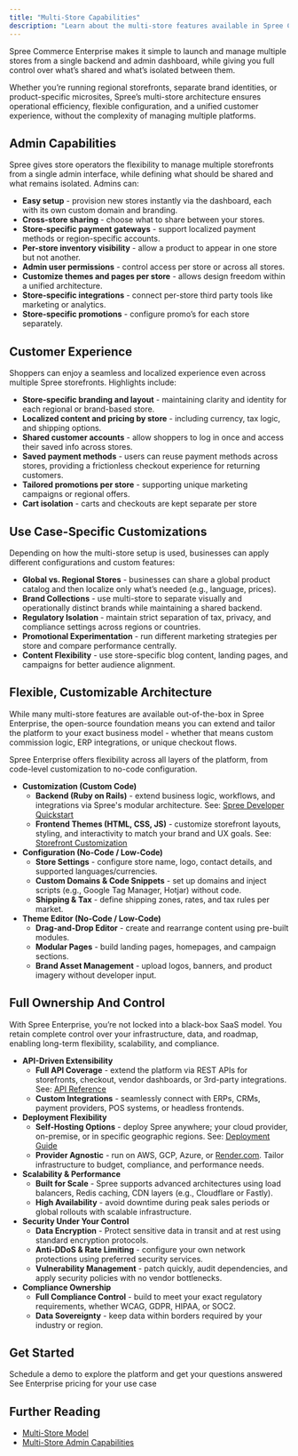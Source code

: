 ```yaml
---
title: "Multi-Store Capabilities"
description: "Learn about the multi-store features available in Spree Commerce."
---
```


Spree Commerce Enterprise makes it simple to launch and manage multiple stores from a single backend and admin dashboard, while giving you full control over what’s shared and what’s isolated between them.

Whether you’re running regional storefronts, separate brand identities, or product-specific microsites, Spree’s multi-store architecture ensures operational efficiency, flexible configuration, and a unified customer experience, without the complexity of managing multiple platforms.

## Admin Capabilities

Spree gives store operators the flexibility to manage multiple storefronts from a single admin interface, while defining what should be shared and what remains isolated. Admins can:

- **Easy setup** - provision new stores instantly via the dashboard, each with its own custom domain and branding.
- **Cross-store sharing** - choose what to share between your stores.
- **Store-specific payment gateways** - support localized payment methods or region-specific accounts.
- **Per-store inventory visibility** - allow a product to appear in one store but not another.
- **Admin user permissions** - control access per store or across all stores.
- **Customize themes and pages per store** - allows design freedom within a unified architecture.
- **Store-specific integrations** - connect per-store third party tools like marketing or analytics.
- **Store-specific promotions** - configure promo’s for each store separately.

## Customer Experience

Shoppers can enjoy a seamless and localized experience even across multiple Spree storefronts. Highlights include:

- **Store-specific branding and layout** - maintaining clarity and identity for each regional or brand-based store.
- **Localized content and pricing by store** - including currency, tax logic, and shipping options.
- **Shared customer accounts** - allow shoppers to log in once and access their saved info across stores.
- **Saved payment methods** - users can reuse payment methods across stores, providing a frictionless checkout experience for returning customers.
- **Tailored promotions per store** - supporting unique marketing campaigns or regional offers.
- **Cart isolation** - carts and checkouts are kept separate per store

## Use Case-Specific Customizations

Depending on how the multi-store setup is used, businesses can apply different configurations and custom features:

- **Global vs. Regional Stores** - businesses can share a global product catalog and then localize only what’s needed (e.g., language, prices).
- **Brand Collections** - use multi-store to separate visually and operationally distinct brands while maintaining a shared backend.
- **Regulatory Isolation** - maintain strict separation of tax, privacy, and compliance settings across regions or countries.
- **Promotional Experimentation** - run different marketing strategies per store and compare performance centrally.
- **Content Flexibility** - use store-specific blog content, landing pages, and campaigns for better audience alignment.

## Flexible, Customizable Architecture

While many multi-store features are available out-of-the-box in Spree Enterprise, the open-source foundation means you can extend and tailor the platform to your exact business model - whether that means custom commission logic, ERP integrations, or unique checkout flows.

Spree Enterprise offers flexibility across all layers of the platform, from code-level customization to no-code configuration.

- **Customization (Custom Code)**
  - **Backend (Ruby on Rails)** - extend business logic, workflows, and integrations via Spree's modular architecture. See: [<u>Spree Developer Quickstart</u>](https://spreecommerce.org/docs/developer/getting-started/quickstart)
  - **Frontend Themes (HTML, CSS, JS)** - customize storefront layouts, styling, and interactivity to match your brand and UX goals. See: [<u>Storefront Customization</u>](https://spreecommerce.org/docs/developer/storefront/storefront)
- **Configuration (No-Code / Low-Code)**
  - **Store Settings** - configure store name, logo, contact details, and supported languages/currencies.
  - **Custom Domains & Code Snippets** - set up domains and inject scripts (e.g., Google Tag Manager, Hotjar) without code.
  - **Shipping & Tax** - define shipping zones, rates, and tax rules per market.
- **Theme Editor (No-Code / Low-Code)**
  - **Drag-and-Drop Editor** - create and rearrange content using pre-built modules.
  - **Modular Pages** - build landing pages, homepages, and campaign sections.
  - **Brand Asset Management** - upload logos, banners, and product imagery without developer input.

## Full Ownership And Control

With Spree Enterprise, you’re not locked into a black-box SaaS model. You retain complete control over your infrastructure, data, and roadmap, enabling long-term flexibility, scalability, and compliance.

- **API-Driven Extensibility**
  - **Full API Coverage** - extend the platform via REST APIs for storefronts, checkout, vendor dashboards, or 3rd-party integrations. See: [<u>API Reference</u>](https://spreecommerce.org/docs/api-reference/introduction)
  - **Custom Integrations** - seamlessly connect with ERPs, CRMs, payment providers, POS systems, or headless frontends.
- **Deployment Flexibility**
  - **Self-Hosting Options** - deploy Spree anywhere; your cloud provider, on-premise, or in specific geographic regions. See: [<u>Deployment Guide</u>](https://spreecommerce.org/docs/developer/deployment/render)
  - **Provider Agnostic** - run on AWS, GCP, Azure, or [Render.com](http://Render.com). Tailor infrastructure to budget, compliance, and performance needs.
- **Scalability & Performance**
  - **Built for Scale** - Spree supports advanced architectures using load balancers, Redis caching, CDN layers (e.g., Cloudflare or Fastly).
  - **High Availability** - avoid downtime during peak sales periods or global rollouts with scalable infrastructure.
- **Security Under Your Control**
  - **Data Encryption** - Protect sensitive data in transit and at rest using standard encryption protocols.
  - **Anti-DDoS & Rate Limiting** - configure your own network protections using preferred security services.
  - **Vulnerability Management** - patch quickly, audit dependencies, and apply security policies with no vendor bottlenecks.
- **Compliance Ownership**
  - **Full Compliance Control** - build to meet your exact regulatory requirements, whether WCAG, GDPR, HIPAA, or SOC2.
  - **Data Sovereignty** - keep data within borders required by your industry or region.

## Get Started

<Columns cols={2}>
  <Card title="Book a Demo" icon="eye" href="https://getvendo.com/book-a-demo/" cta="Click here">
    Schedule a demo to explore the platform and get your questions answered
  </Card>
  <Card title="Ask for Pricing" icon="dollar-sign" href="https://spreecommerce.org/get-started/" cta="Click here">
    See Enterprise pricing for your use case
  </Card>
</Columns>

## Further Reading

- [<u>Multi-Store Model</u>](https://spreecommerce.org/docs/use-case/multi-store/model)
- [<u>Multi-Store Admin Capabilities</u>](https://spreecommerce.org/docs/use-case/multi-store/admin-capabilities)